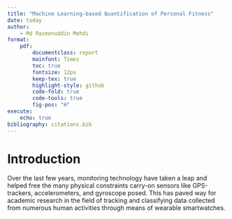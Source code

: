 ```yaml
---
title: "Machine Learning-based Quantification of Personal Fitness"
date: today
author: 
    - Md Razeenuddin Mehdi
format:    
    pdf:
        documentclass: report
        mainfont: Times
        toc: true
        fontsize: 12px
        keep-tex: true
        highlight-style: github
        code-fold: true
        code-tools: true
        fig-pos: "H"
execute:
    echo: true
bibliography: citations.bib
---
```


# Introduction

Over the last few years, monitoring technology have taken a leap and helped free the many physical constraints carry-on sensors like GPS-trackers, accelerometers, and gyroscope posed. This has paved way for academic research in the field of tracking and classifying data collected from numerous human activities through means of wearable smartwatches.

